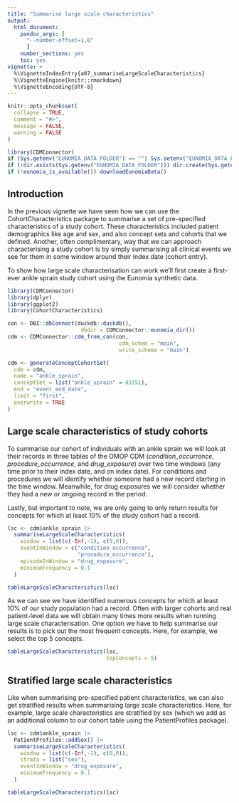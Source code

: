 ```yaml
---
title: "Summarise large scale characteristics"
output: 
  html_document:
    pandoc_args: [
      "--number-offset=1,0"
      ]
    number_sections: yes
    toc: yes
vignette: >
  %\VignetteIndexEntry{a07_summariseLargeScaleCharacteristics}
  %\VignetteEngine{knitr::rmarkdown}
  %\VignetteEncoding{UTF-8}
---
```


```r
knitr::opts_chunk$set(
  collapse = TRUE,
  comment = "#>", 
  message = FALSE, 
  warning = FALSE
)

library(CDMConnector)
if (Sys.getenv("EUNOMIA_DATA_FOLDER") == "") Sys.setenv("EUNOMIA_DATA_FOLDER" = tempdir())
if (!dir.exists(Sys.getenv("EUNOMIA_DATA_FOLDER"))) dir.create(Sys.getenv("EUNOMIA_DATA_FOLDER"))
if (!eunomia_is_available()) downloadEunomiaData()
```

## Introduction

In the previous vignette we have seen how we can use the CohortCharacteristics package to summarise a set of pre-specified characteristics of a study cohort. These characteristics included patient demographics like age and sex, and also concept sets and cohorts that we defined. Another, often complimentary, way that we can approach characterising a study cohort is by simply summarising all clinical events we see for them in some window around their index date (cohort entry).

To show how large scale characterisation can work we'll first create a first-ever ankle sprain study cohort using the Eunomia synthetic data.

```r
library(CDMConnector)
library(dplyr)
library(ggplot2)
library(CohortCharacteristics)

con <- DBI::dbConnect(duckdb::duckdb(),
                       dbdir = CDMConnector::eunomia_dir())
cdm <- CDMConnector::cdm_from_con(con,
                                   cdm_schem = "main",
                                   write_schema = "main")

cdm <- generateConceptCohortSet(
  cdm = cdm,
  name = "ankle_sprain",
  conceptSet = list("ankle_sprain" = 81151),
  end = "event_end_date",
  limit = "first",
  overwrite = TRUE
)
```

## Large scale characteristics of study cohorts

To summarise our cohort of individuals with an ankle sprain we will look at their records in three tables of the OMOP CDM (*condition_occurrence*, *procedure_occurrence*, and *drug_exposure*) over two time windows (any time prior to their index date, and on index date). For conditions and procedures we will identify whether someone had a new record starting in the time window. Meanwhile, for drug exposures we will consider whether they had a new or ongoing record in the period.

Lastly, but important to note, we are only going to only return results for concepts for which at least 10% of the study cohort had a record.

```r
lsc <- cdm$ankle_sprain |> 
  summariseLargeScaleCharacteristics(
    window = list(c(-Inf,-1), c(0,0)),
    eventInWindow = c("condition_occurrence",
                      "procedure_occurrence"), 
    episodeInWindow = "drug_exposure",
    minimumFrequency = 0.1
  )

tableLargeScaleCharacteristics(lsc)
```

As we can see we have identified numerous concepts for which at least 10% of our study population had a record. Often with larger cohorts and real patient-level data we will obtain many times more results when running large scale characterisation. One option we have to help summarise our results is to pick out the most frequent concepts. Here, for example, we select the top 5 concepts.

```r
tableLargeScaleCharacteristics(lsc, 
                               topConcepts = 5)
```

## Stratified large scale characteristics

Like when summarising pre-specified patient characteristics, we can also get stratified results when summarising large scale characteristics. Here, for example, large scale characteristics are stratified by sex (which we add as an additional column to our cohort table using the PatientProfiles package).

```r
lsc <- cdm$ankle_sprain |> 
  PatientProfiles::addSex() |> 
  summariseLargeScaleCharacteristics(
    window = list(c(-Inf,-1), c(0,0)),
    strata = list("sex"),
    eventInWindow = "drug_exposure",
    minimumFrequency = 0.1
  )

tableLargeScaleCharacteristics(lsc)
```
